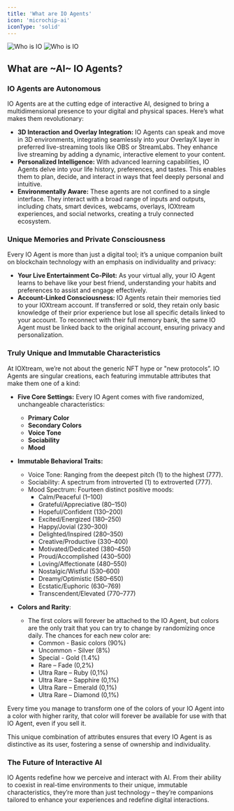 ```yaml
---
title: 'What are IO Agents'
icon: 'microchip-ai'
iconType: 'solid'
---
```


<img
  className="block dark:hidden"
  src="/images/io-agents/what_are_io_agents_light.png"
  alt="Who is IO"
/>
<img
  className="hidden dark:block"
  src="/images/io-agents/what_are_io_agents_dark.png"
  alt="Who is IO"
/>

## What are  ~AI~  IO Agents?

### IO Agents are Autonomous

IO Agents are at the cutting edge of interactive AI, designed to bring a multidimensional presence to your digital and physical spaces. Here’s what makes them revolutionary:

- **3D Interaction and Overlay Integration:** IO Agents can speak and move in 3D environments, integrating seamlessly into your OverlayX layer in preferred live-streaming tools like OBS or StreamLabs. They enhance live streaming by adding a dynamic, interactive element to your content.
- **Personalized Intelligence:** With advanced learning capabilities, IO Agents delve into your life history, preferences, and tastes. This enables them to plan, decide, and interact in ways that feel deeply personal and intuitive.
- **Environmentally Aware:** These agents are not confined to a single interface. They interact with a broad range of inputs and outputs, including chats, smart devices, webcams, overlays, IOXtream experiences, and social networks, creating a truly connected ecosystem.

### Unique Memories and Private Consciousness

Every IO Agent is more than just a digital tool; it’s a unique companion built on blockchain technology with an emphasis on individuality and privacy:

- **Your Live Entertainment Co-Pilot:** As your virtual ally, your IO Agent learns to behave like your best friend, understanding your habits and preferences to assist and engage effectively.
- **Account-Linked Consciousness:** IO Agents retain their memories tied to your IOXtream account. If transferred or sold, they retain only basic knowledge of their prior experience but lose all specific details linked to your account. To reconnect with their full memory bank, the same IO Agent must be linked back to the original account, ensuring privacy and personalization.

### Truly Unique and Immutable Characteristics
At IOXtream, we’re not about the generic NFT hype or "new protocols”. IO Agents are singular creations, each featuring immutable attributes that make them one of a kind:
- **Five Core Settings:** Every IO Agent comes with five randomized, unchangeable characteristics:
  - **Primary Color**
  - **Secondary Colors**
  - **Voice Tone**
  - **Sociability**
  - **Mood**

- **Immutable Behavioral Traits:**
  - Voice Tone: Ranging from the deepest pitch (1) to the highest (777).
  - Sociability: A spectrum from introverted (1) to extroverted (777).
  - Mood Spectrum: Fourteen distinct positive moods:
    - Calm/Peaceful (1–100)
    - Grateful/Appreciative (80–150)
    - Hopeful/Confident (130–200)
    - Excited/Energized (180–250)
    - Happy/Jovial (230–300)
    - Delighted/Inspired (280–350)
    - Creative/Productive (330–400)
    - Motivated/Dedicated (380–450)
    - Proud/Accomplished (430–500)
    - Loving/Affectionate (480–550)
    - Nostalgic/Wistful (530–600)
    - Dreamy/Optimistic (580–650)
    - Ecstatic/Euphoric (630–769)
    - Transcendent/Elevated (770–777)

- **Colors and Rarity**:
  - The first colors will forever be attached to the IO Agent, but colors are the only trait that you can try to change by randomizing once daily. The chances for each new color are:
    - Common - Basic colors (90%)
    - Uncommon - Silver (8%)
    - Special - Gold (1.4%)
    - Rare – Fade (0,2%)
    - Ultra Rare – Ruby (0,1%)
    - Ultra Rare – Sapphire (0,1%)
    - Ultra Rare – Emerald (0,1%)
    - Ultra Rare – Diamond (0,1%)

Every time you manage to transform one of the colors of your IO Agent into a color with higher rarity, that color will forever be available for use with that IO Agent, even if you sell it.

This unique combination of attributes ensures that every IO Agent is as distinctive as its user, fostering a sense of ownership and individuality.

### The Future of Interactive AI
IO Agents redefine how we perceive and interact with AI. From their ability to coexist in real-time environments to their unique, immutable characteristics, they’re more than just technology – they’re companions tailored to enhance your experiences and redefine digital interactions.


